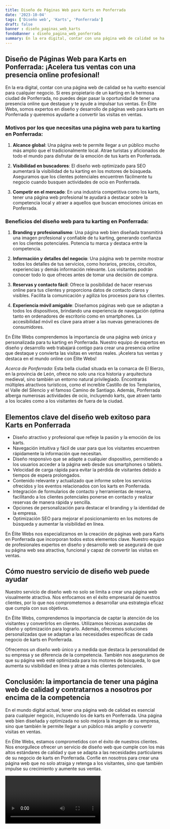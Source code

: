 ```yaml
---
title: Diseño de Páginas Web para Karts en Ponferrada
date: '2023-10-04'
tags: ['Diseño web', 'Karts', 'Ponferrada']
draft: false
banner : diseño_paginas_web_karts
fondoBanner : diseño_pagina_web_ponferrada
summary: En la era digital, contar con una página web de calidad se ha vuelto esencial para cualquier negocio. Si eres propietario de un karting en la hermosa ciudad de Ponferrada, no puedes dejar pasar la oportunidad de tener una presencia online que destaque y te ayude a impulsar tus ventas. En Élite Webs, somos expertos en diseño y desarrollo de páginas web para karts en Ponferrada y queremos ayudarte a convertir las visitas en ventas.
---
```


## Diseño de Páginas Web para Karts en Ponferrada: ¡Acelera tus ventas con una presencia online profesional!

En la era digital, contar con una página web de calidad se ha vuelto esencial para cualquier negocio. Si eres propietario de un karting en la hermosa ciudad de Ponferrada, no puedes dejar pasar la oportunidad de tener una presencia online que destaque y te ayude a impulsar tus ventas. En Élite Webs, somos expertos en diseño y desarrollo de páginas web para karts en Ponferrada y queremos ayudarte a convertir las visitas en ventas.

### Motivos por los que necesitas una página web para tu karting en Ponferrada:

1. **Alcance global**: Una página web te permite llegar a un público mucho más amplio que el tradicionalmente local. Atrae turistas y aficionados de todo el mundo para disfrutar de la emoción de tus karts en Ponferrada.

2. **Visibilidad en buscadores**: El diseño web optimizado para SEO aumentará la visibilidad de tu karting en los motores de búsqueda. Aseguramos que los clientes potenciales encuentren fácilmente tu negocio cuando busquen actividades de ocio en Ponferrada.

3. **Competir en el mercado**: En una industria competitiva como los karts, tener una página web profesional te ayudará a destacar sobre la competencia local y atraer a aquellos que buscan emociones únicas en Ponferrada.

### Beneficios del diseño web para tu karting en Ponferrada:

1. **Branding y profesionalismo**: Una página web bien diseñada transmitirá una imagen profesional y confiable de tu karting, generando confianza en los clientes potenciales. Potencia tu marca y destaca entre la competencia.

2. **Información y detalles del negocio**: Una página web te permite mostrar todos los detalles de tus servicios, como horarios, precios, circuitos, experiencias y demás información relevante. Los visitantes podrán conocer todo lo que ofreces antes de tomar una decisión de compra.

3. **Reservas y contacto fácil**: Ofrece la posibilidad de hacer reservas online para tus clientes y proporciona datos de contacto claros y visibles. Facilita la comunicación y agiliza los procesos para tus clientes.

4. **Experiencia móvil amigable**: Diseñamos páginas web que se adaptan a todos los dispositivos, brindando una experiencia de navegación óptima tanto en ordenadores de escritorio como en smartphones. La accesibilidad móvil es clave para atraer a las nuevas generaciones de consumidores.

En Élite Webs comprendemos la importancia de una página web única y personalizada para tu karting en Ponferrada. Nuestro equipo de expertos en diseño y desarrollo web trabajará contigo para crear una presencia online que destaque y convierta las visitas en ventas reales. ¡Acelera tus ventas y destaca en el mundo online con Élite Webs!

*Acerca de Ponferrada*: Esta bella ciudad situada en la comarca de El Bierzo, en la provincia de León, ofrece no solo una rica historia y arquitectura medieval, sino también un entorno natural privilegiado. Encontrarás múltiples atractivos turísticos, como el increíble Castillo de los Templarios, el Valle del Silencio y el famoso Camino de Santiago. Además, Ponferrada alberga numerosas actividades de ocio, incluyendo karts, que atraen tanto a los locales como a los visitantes de fuera de la ciudad.

<GifSeo />

<Cta />

## Elementos clave del diseño web exitoso para Karts en Ponferrada

- Diseño atractivo y profesional que refleje la pasión y la emoción de los karts.
- Navegación intuitiva y fácil de usar para que los visitantes encuentren rápidamente la información que necesitan.
- Diseño responsivo que se adapte a cualquier dispositivo, permitiendo a los usuarios acceder a la página web desde sus smartphones o tablets.
- Velocidad de carga rápida para evitar la pérdida de visitantes debido a tiempos de espera prolongados.
- Contenido relevante y actualizado que informe sobre los servicios ofrecidos y los eventos relacionados con los karts en Ponferrada.
- Integración de formularios de contacto y herramientas de reserva, facilitando a los clientes potenciales ponerse en contacto y realizar reservas de manera rápida y sencilla.
- Opciones de personalización para destacar el branding y la identidad de la empresa.
- Optimización SEO para mejorar el posicionamiento en los motores de búsqueda y aumentar la visibilidad en línea.

En Élite Webs nos especializamos en la creación de páginas web para Karts en Ponferrada que incorporan todos estos elementos clave. Nuestro equipo de profesionales expertos en diseño y desarrollo web se asegurará de que su página web sea atractiva, funcional y capaz de convertir las visitas en ventas.

## Cómo nuestro servicio de diseño web puede ayudar

Nuestro servicio de diseño web no solo se limita a crear una página web visualmente atractiva. Nos enfocamos en el éxito empresarial de nuestros clientes, por lo que nos comprometemos a desarrollar una estrategia eficaz que cumpla con sus objetivos.

En Élite Webs, comprendemos la importancia de captar la atención de los visitantes y convertirlos en clientes. Utilizamos técnicas avanzadas de diseño y optimización para lograrlo. Además, ofrecemos soluciones personalizadas que se adaptan a las necesidades específicas de cada negocio de karts en Ponferrada.

Ofrecemos un diseño web único y a medida que destaca la personalidad de su empresa y se diferencia de la competencia. También nos aseguramos de que su página web esté optimizada para los motores de búsqueda, lo que aumenta su visibilidad en línea y atrae a más clientes potenciales.

## Conclusión: la importancia de tener una página web de calidad y contratarnos a nosotros por encima de la competencia

En el mundo digital actual, tener una página web de calidad es esencial para cualquier negocio, incluyendo los de karts en Ponferrada. Una página web bien diseñada y optimizada no solo mejora la imagen de su empresa, sino que también le permite llegar a un público más amplio y convertir visitas en ventas.

En Élite Webs, estamos comprometidos con el éxito de nuestros clientes. Nos enorgullece ofrecer un servicio de diseño web que cumple con los más altos estándares de calidad y que se adapta a las necesidades particulares de su negocio de karts en Ponferrada. Confíe en nosotros para crear una página web que no solo atraiga y retenga a los visitantes, sino que también impulse su crecimiento y aumente sus ventas.

<Video />

<CtaBot job='Karts' city='Ponferrada'/>

<Gmaps query='Ponferrada+españa+maps' />